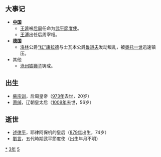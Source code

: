 {{yearTOC|953|于阗'''[[同慶_(于闐)|同慶]]四十二年'''；辽'''[[應曆|應曆]]三年'''；南汉'''-{[[乾和|乾和]]}-十一年'''；后蜀'''[[广政|广政]]十六年'''；南唐'''[[保大_(南唐)|保大]]十一年'''；北汉'''[[乾祐_(後漢)|-{乾}-祐]]六年'''；后周（吴越、荆南）'''[[广顺|广顺]]三年'''；大理'''[[廣德_(大理)|廣德]]元年'''；日本'''[[天曆_(日本)|天曆]]七年'''}}

== 大事记 ==
*'''[[中国|中国]]'''
**[[王逵|王逵]]被[[后周|后周]]任命为[[武平節度使|武平節度使]]。
**[[王溥|王溥]]出任后周宰相。
*'''[[德国|德国]]'''
**[[洛林|洛林]]公爵[[康拉德_(洛林公爵)|“红”康拉德]]与士瓦本公爵[[鲁道夫_(士瓦本公爵)|鲁道夫]]发动叛乱，被[[奥托一世_(神圣罗马帝国)|奥托一世]]迅速镇压。
*其他
**[[沧州铁狮子|沧州铁狮子]]铸成。

== 出生 ==
*[[柴宗训|柴宗训]]，后周皇帝（[[973年|973年]]去世，20岁）
*[[萧绰|萧绰]]，辽朝皇太后（[[1009年|1009年]]去世，56岁）

== 逝世 ==
{{Wikisource year mention}}
*[[述律平|述律平]]，耶律阿保机的皇后（[[879年|879年]]出生，74岁）
*[[劉言|劉言]]，五代時期武平節度使（出生年月不明）

[[Category:953年|*]]
[[Category:950年代|3年]]
[[Category:10世纪各年|5]]